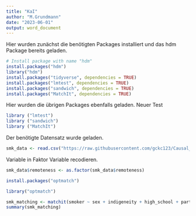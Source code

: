```yaml
---
title: "KaI"
author: "M.Grundmann"
date: "2023-06-01"
output: word_document
---
```

Hier wurden zunächst die benötigten Packages installiert und das hdm Package bereits geladen.

```r
# Install package with name "hdm"
install.packages("hdm")
library("hdm")
install.packages("tidyverse", dependencies = TRUE)
install.packages("lmtest", dependencies = TRUE)
install.packages("sandwich", dependencies = TRUE)
install.packages("MatchIt", dependencies = TRUE)

```

Hier wurden die übrigen Packages ebenfalls geladen. 
Neuer Test

```r
library ("lmtest")
library ("sandwich")
library ("MatchIt")
```

Der benötigte Datensatz wurde geladen.

```r
smk_data <- read.csv("https://raw.githubusercontent.com/gckc123/Causal_Analysis_Addiction_Examples/main/smoking_psyc_distress.csv")
```
Variable in Faktor Variable recodieren.
```r
smk_data$remoteness <- as.factor(smk_data$remoteness)
```
```r
install.packages("optmatch")
```


```r
library("optmatch")
```

```r
smk_matching <- matchit(smoker ~ sex + indigeneity + high_school + partnered + remoteness + language + risky_alcohol + age, data = smk_data, method = "optimal", distance = "glm")
summary(smk_matching)
```



